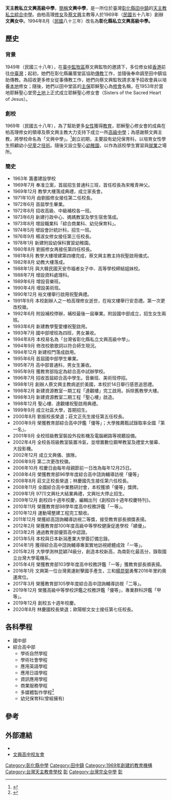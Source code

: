 {{Infobox School
|Name           = 天主教文興高級中學
|EnglishName    = Holy Savior High School
|image          = 彰化縣私立文興高級中學校徽.jpg
|motto          =‘聖’德必備<br>‘愛’人如己<br>‘禮’以約我<br>‘勤’能補拙
|established    = 1969年
|type           = 私立綜合高中
|religion       = [[天主教|天主教]]
|affiliation    = [http://www.yjes.tc.edu.tw/ssh/index.htm 耶穌聖心修女會] 
|founder        = 柏高理修女<br>蔡文興主教
|district       = [[臺灣省|臺灣省]][[彰化縣|彰化縣]][[田中鎮|田中鎮]]
|grades         = 高中一至三年級<br>國中一至三年級
|principal      = 歐陽郁文
|faculty        =
|staff          =
|location       = 彰化縣田中鎮員集路三段93號
|website        = http://www.hshs.chc.edu.tw/
|telephone=|address=|name=}}

'''天主教私立文興高級中學'''，[[簡稱|簡稱]]'''文興中學'''，是一所位於臺灣[[彰化縣|彰化縣]][[田中鎮|田中鎮]]的[[天主教|天主教]][[私立学校|私立]][[綜合型高級中等學校|綜合中學]]。由柏高理[[修女|修女]]及[[蔡文興|蔡文興]]主教等人於1969年（[[民國紀年|民國]]五十八年）創辦'''文興女中'''。1994年8月（[[民國紀年|民國]]八十三年）改名為'''彰化縣私立文興高級中學。'''

== 歷史 ==

=== 背景 ===
1949年（民國三十八年），在[[臺中監牧區|臺中監牧區]]蔡文興監牧的邀請下，多位修女經[[香港|香港]]前往[[中臺灣|中臺灣]]；起初，她們在彰化縣羅厝堂區協助[[傳教|傳教]]工作，並隨後奉命調至田中鎮協助傳教。為招收更多修女從事傳教工作，她們向蔡文興監牧請求准予招收會員以培養[[本土|本地]]修女；隨後，她們以田中堂區的[[主保聖人|主保]]耶穌聖心為[[修會|修會]]名稱，在1953年於當地耶穌聖心堂旁[[地皮|土地]]上正式成立耶穌聖心修女會（Sisters of the Sacred Heart of Jesus）。

=== 創校 ===
1969年（民國五十八年），為了幫助更多[[女性|女性]]獲得[[教育|教育]]，耶穌聖心修女會的成員在柏高理修女的領導及蔡文興主教大力支持下成立一所[[高級中學|高級中學]]；為感謝蔡文興主教，將學校命名為「文興中學」。<ref>{{Cite web|url=http://web1.hshs.chc.edu.tw/files/13-1001-590.php?Lang=zh-tw|title=創辦人 - 天主教私立文興高級中學全球資訊網|accessdate=2017-06-08|work=web1.hshs.chc.edu.tw|language=zh-tw|archive-date=2022-03-25|archive-url=https://web.archive.org/web/20220325013816/http://web1.hshs.chc.edu.tw/files/13-1001-590.php?Lang=zh-tw}}</ref>創立初期，主要設有幼兒保育科，以培育女性學生照顧幼小[[兒童|兒童]]之[[技術|技術]]。隨後又設立聖心[[幼稚園|幼稚園]]，以作為該校學生實習與[[就業|就業]]之場所。

=== 簡史 ===
* 1963年       籌畫建設學校
* 1969年7月   奉准立案，首屆招生普通科三班，首任校長為宋稚青神父。
* 1969年12月  教學大樓落成典禮，成立家長會。
* 1971年10月  由劉振修女接任第二任校長。
* 1972年6月  首屆學生畢業。
* 1972年8月  招收高級、中級補校各一班。
* 1973年6月  新建行政中心、媽媽教室及學生宿舍落成。
* 1973年8月  增設職業科「綜合商業科、幼兒保育科」。
* 1974年5月  增設會計統計科，招生一班。
* 1976年9月  楊淑女修女接任第三任校長。
* 1978年1月  新建附設幼保科實習幼稚園。
* 1980年8月  劉振修女再接任第四任校長。
* 1981年8月  教學大樓增建第四樓完成，蔡文興主教主持祝聖啟用儀式。
* 1982年8月  幼教大樓落成。
* 1988年1月  與大韓民國天安市福者女子中、高等學校締結姐妹校。
* 1988年7月  增設資料處理科。
* 1989年6月  增設音樂班。
* 1990年4月  增設美術班。
* 1990年12月 裕文樓舉行啟用祝聖典禮。
* 1991年9月  本校創辦人之一柏高理修女逝世，在裕文樓舉行安息禮。第一次更改校徽。
* 1992年6月  附設補校停辦，補校最後一屆畢業。附設國中部成立，招生女生兩班。
* 1993年6月  新建教學聖愛樓祝聖啟用。
* 1993年7月  國中部增班為四班，男女兼收。
* 1994年8月  本校易名為「台灣省彰化縣私立文興高級中學」。
* 1994年9月  修改校歌歌詞以符合師生現況。
* 1994年12月 新建校門落成啟用。
* 1995年6月  首屆國中部學生畢業。
* 1995年7月  高中部普通科，男女生兼收。
* 1995年9月  獲教育部指定為綜合高中試辦學校。
* 1996年7月  招收首屆綜合高中學生。音樂班、美術班停招。
* 1998年1月  創辦人蔡文興主教病逝於美國，本校於14日舉行感恩追思禮。
* 1998年2月  新建資源教室一期工程「達觀樓」完工啟用。拆除舊教學大樓。
* 1998年3月  新建資源教室二期工程「聖心樓」啟造。
* 1998年12月 聖心樓、達觀樓祝聖啟用典禮。
* 1999年9月  成立社區大學，首期招生。
* 2000年8月  劉振校長榮退；莊文正先生接任第五任校長。
* 2000年9月  榮獲教育部綜合高中評鑑「優等」；大學推薦甄試錄取率全國「第一名」。
* 2001年9月  全校班級教室裝設外投影機及電腦網路等視聽設備。
* 2002年4月  全校各班級教室裝置冷氣，並增置數位鋼琴教室及禮堂大螢幕、大投影機。
* 2002年12月 成立文興儀、旗隊。
* 2006年9月  第二次更改校徽。
* 2006年10月 校慶日由每年母親節前一日改為每年12月25日。
* 2008年4月  榮獲教育部96學年度綜合高中諮詢輔導訪視「優等」
* 2008年8月  莊文正校長榮退；林慶國先生接任第六任校長。
* 2008年11月 全國綜合高中業務研討會，本校獲頒「優等」獎牌。
* 2009年1月  97(1)文興社大結業典禮，文興社大停止招生。
* 2009年12月 創校四十週年校慶，編輯出刊《創校四十週年校慶特刊》。
* 2010年11月 榮獲教育部98學年度高中校務評鑑「一等」。
* 2010年12月 運動場整建工程完工驗收。
* 2011年12月 榮獲綜高諮詢輔導訪視二等獎，接受教育部長頒獎表揚。
* 2012年2月  榮獲教育部100年度高級中等學校健康促進學校「績優」。
* 2013年2月  通過教育部優質高中認證。
* 2013年5月  本校與日本新潟產業大學簽訂備忘錄。
* 2014年1月  獲得綜合高中諮詢輔導專案實地訪視總體成效「一等」。
* 2015年2月  大學學測林昆穎74級分，創造本校新高，為南彰化最高分，錄取國立台灣大學電機系。
* 2015年4月  榮獲教育部103學年度高中校務評鑑「一等」獲教育部長頒表揚。
* 2016年1月  文興第一位台灣奧運射擊國手產生，三和[[楊昆弼|楊昆弼]]勇奪2016年里約奧運席位。
* 2017年3月  榮獲教育部105學年度綜合高中諮詢輔導訪視「二等」。
* 2019年12月 榮獲高級中等學校評鑑之校務評鑑「優等」，專業群科評鑑「甲等」。
* 2019年12月 創校五十週年校慶。
* 2020年8月  林慶國校長榮退；歐陽郁文女士接任第七任校長。

== 各科學程 ==
*國中部
*綜合高中部
**學術自然學程
**學術社會學程
**應用英語學程
**應用日語學程
**資訊應用學程
**商業服務學程
**多媒體製作學程<ref>{{Cite web|url=http://web1.hshs.chc.edu.tw/files/11-1001-159.php|title=文興簡介 - 天主教私立文興高級中學全球資訊網|accessdate=2017-06-08|work=web1.hshs.chc.edu.tw|language=zh-tw|archive-date=2019-11-05|archive-url=https://web.archive.org/web/20191105182534/http://web1.hshs.chc.edu.tw/files/11-1001-159.php}}</ref>
**幼兒保育科(曾經擁有)
== 參考 ==
{{Reflist|}}

== 外部連結 ==
*{{Official website|http://web1.hshs.chc.edu.tw/bin/home.php}}
*[http://www.hshs.chc.edu.tw:8080/service/alumnus/ 文興高中校友會] {{Wayback|url=http://www.hshs.chc.edu.tw:8080/service/alumnus/ |date=20090709192656 }}

{{彰化縣高級中等學校}}
{{臺灣天主教會學校}}
{{彰化縣國民中小學}}

[[Category:彰化縣中學|Category:彰化縣中學]]
[[Category:田中鎮|Category:田中鎮]]
[[Category:1969年創建的教育機構|Category:1969年創建的教育機構]]
[[Category:台灣天主教會學校|Category:台灣天主教會學校]]
[[Category:臺灣私立普通型高級中等學校|彰]]
[[Category:台灣完全中學|Category:台灣完全中學]]
[[Category:台灣冠以人名的教育機構|彰]]
